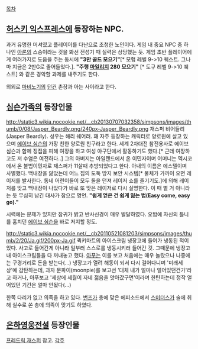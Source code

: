 [[목차]]
== [[허스키 익스프레스]]에 등장하는 NPC. ==
과거 유명한 머셔였고 플레이어를 다난으로 초청한 노인이다.
게임 내 중요 NPC 중 하나인 [[아론]]의 스승이라는 것을 봐선 전성기 때 실력은 상당했는 듯.
게임 초반 플레이어에게 여러가지로 도움을 주는 동시에 '''"3만 골드 모으기"'''[* 모험 레벨 9->10 퀘스트. 그나마 지금은 2만G로 줄어들었다.]. '''"주행 [[마일리지]] 280 모으기"''' [* 도구 레벨 9->10 퀘스트] 와 같은 경악할 과제를 내주기도 한다. 

의외로 [[마비노기]]의 [[던컨]] 촌장과 아는 사이라고 한다.

== [[심슨가족]]의 등장인물 ==
http://static3.wikia.nocookie.net/__cb20130707032358/simpsons/images/thumb/0/08/Jasper_Beardly.png/240px-Jasper_Beardly.png
재스퍼 비어들리(Jasper Beardly). 성우는 해리 쉐어러.
꽤 자주 등장하는 캐릭터로 양로원에 살고 있으며 [[에이브 심슨]]의 가장 친한 양로원 친구라고 한다. 세계 2차대전 참전용사로 에이브 심슨과 함께 징집을 피해 여장을 하고 여성 야구단에서 활동하기도 했다.[* 근데 여장하고도 저 수염은 여전하다..] 그의 아버지는 아일랜드에서 온 이민자이며 어머니는 멕시코에서 온 불법이민자로 재스퍼가 11살때 추방되었다고 한다. 아내의 이름은 에스텔이며 사별했다. 백내장을 앓았는데 어느 집의 도둑 방지 보안 시스템[* 물체가 가까이 오면 레이저를 발사한다. 동네 어린이들이 모두 돌을 던져 레이저 쇼를 즐기기도.]에 의해 레이저를 맞고 백내장이 나았다가 바로 또 맞은 레이저로 다시 실명한다. 이 때 별 거 아니라는 듯 무심히 남긴 대사가 참으로 명언. '''"쉽게 얻은 건 쉽게 잃는 법(Easy come, easy go)."'''

시력에는 문제가 있지만 잠귀가 밝고 반사신경이 매우 발달하였다. 오밤에 자신의 틀니를 훔치던 [[에이브 심슨]]을 바로 저지할 정도.

http://static3.wikia.nocookie.net/__cb20110521081203/simpsons/images/thumb/2/20/Ja.gif/200px-Ja.gif
퀵키마트의 아이스크림 냉장고에 들어가 냉동된 적이 있다. 사고로 들어간게 아니라 일부러 스스로를 냉동시키러 들어간 것. 그때문에 냉장고 내 아이스크림들을 다 꺼내놓고 했다. [[아푸]]는 이를 보고 처음에는 매우 놀랐으나 나중에는 구경거리로 돈을 받는다(...) 냉장고가 열려 해동이 되서 다시 걸어다니며 '미래세상'에 감탄하는데, 과자 문파이(moonpie)를 보고선 '대체 내가 얼마나 얼어있던건가'라고 하거나, 아푸보고 '세상에 세월이 자네 젊음을 앗아갔구먼'이라며 한탄하는데 정작 얼어있던 기간은 얼마 안됬다(...)

한쪽 다리가 없고 의족을 하고 있다. [[번즈]]가 총에 맞은 에피소드에서 [[스미더스]]가 술에 취해 실수로 쏜 총에 의족이 맞기도 하였다.

== [[은하영웅전설]] 등장인물 ==
[[프레드릭 재스퍼]] 참고.
[[각주]]

